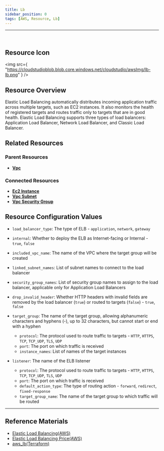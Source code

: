 ```yaml
---
title: Lb
sidebar_position: 0
tags: [AWS, Resource, Lb]
---
```


<hr />
<br />

## Resource Icon

<img
    src={
        "https://cloudstudioblob.blob.core.windows.net/cloudstudio/awsImg/lb-lb.png"
    }
/>

## Resource Overview

Elastic Load Balancing automatically distributes incoming application traffic across multiple targets, such as EC2 instances. It also monitors the health of registered targets and routes traffic only to targets that are in good health. 
Elastic Load Balancing supports three types of load balancers: Application Load Balancer, Network Load Balancer, and Classic Load Balancer.

## Related Resources

### Parent Resources

-   [**Vpc**](https://docs.cstudio.app/docs/resource/aws/Vpc/Vpc)

### Connected Resources

-   [**Ec2 Instance**](https://docs.cstudio.app/docs/resource/aws/Ec2/Instance)
-   [**Vpc Subnet**](https://docs.cstudio.app/docs/resource/aws/Vpc/Subnet)
-   [**Vpc Security Group**](https://docs.cstudio.app/docs/resource/aws/Vpc/SecurityGroup)

## Resource Configuration Values

-   `load_balancer_type`: The type of ELB - `application`, `network`, `gateway`
-   `internal`: Whether to deploy the ELB as Internet-facing or Internal - `true`, `false`
-   `included_vpc_name`: The name of the VPC where the target group will be created

-   `linked_subnet_names`: List of subnet names to connect to the load balancer
-   `security_group_names`: List of security group names to assign to the load balancer, applicable only for Application Load Balancers

-   `drop_invalid_header`: Whether HTTP headers with invalid fields are removed by the load balancer (`true`) or routed to targets (`false`) - `true`, `false`
-   `target_group`: The name of the target group, allowing alphanumeric characters and hyphens (-), up to 32 characters, but cannot start or end with a hyphen

    -   `protocol`: The protocol used to route traffic to targets - `HTTP`, `HTTPS`, `TCP`, `TCP_UDP`, `TLS`, `UDP`
    -   `port`: The port on which traffic is received
    -   `instance_names`: List of names of the target instances

-   `listener`: The name of the ELB listener
    -   `protocol`: The protocol used to route traffic to targets - `HTTP`, `HTTPS`, `TCP`, `TCP_UDP`, `TLS`, `UDP`
    -   `port`: The port on which traffic is received
    -   `default_action_type`: The type of routing action - `forward`, `redirect`, `fixed-response`
    -   `target_group_name`: The name of the target group to which traffic will be routed

---

## Reference Materials

-   [Elastic Load Balancing(AWS)](https://docs.aws.amazon.com/ko_kr/elasticloadbalancing/latest/userguide/what-is-load-balancing.html)
-   [Elastic Load Balancing Price(AWS)](https://aws.amazon.com/ko/elasticloadbalancing/pricing/?nc2=type_a)
-   [aws_lb(Terraform)](https://registry.terraform.io/providers/hashicorp/aws/latest/docs/resources/lb)
